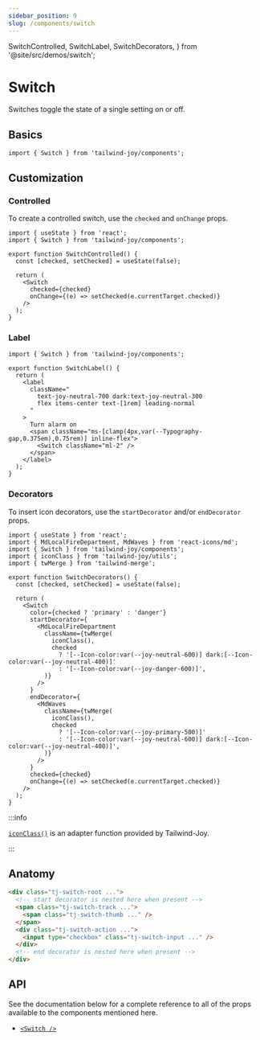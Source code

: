 ```yaml
---
sidebar_position: 9
slug: /components/switch
---
```


  SwitchControlled,
  SwitchLabel,
  SwitchDecorators,
} from '@site/src/demos/switch';

# Switch

<AvailableFrom version="0.3.0" />

Switches toggle the state of a single setting on or off.

## Basics

```tsx
import { Switch } from 'tailwind-joy/components';
```

## Customization

### Controlled

To create a controlled switch, use the `checked` and `onChange` props.

<SwitchControlled />

```tsx
import { useState } from 'react';
import { Switch } from 'tailwind-joy/components';

export function SwitchControlled() {
  const [checked, setChecked] = useState(false);

  return (
    <Switch
      checked={checked}
      onChange={(e) => setChecked(e.currentTarget.checked)}
    />
  );
}
```

### Label

<SwitchLabel />

```tsx
import { Switch } from 'tailwind-joy/components';

export function SwitchLabel() {
  return (
    <label
      className="
        text-joy-neutral-700 dark:text-joy-neutral-300
        flex items-center text-[1rem] leading-normal
      "
    >
      Turn alarm on
      <span className="ms-[clamp(4px,var(--Typography-gap,0.375em),0.75rem)] inline-flex">
        <Switch className="ml-2" />
      </span>
    </label>
  );
}
```

### Decorators

To insert icon decorators, use the `startDecorator` and/or `endDecorator` props.

<SwitchDecorators />

```tsx
import { useState } from 'react';
import { MdLocalFireDepartment, MdWaves } from 'react-icons/md';
import { Switch } from 'tailwind-joy/components';
import { iconClass } from 'tailwind-joy/utils';
import { twMerge } from 'tailwind-merge';

export function SwitchDecorators() {
  const [checked, setChecked] = useState(false);

  return (
    <Switch
      color={checked ? 'primary' : 'danger'}
      startDecorator={
        <MdLocalFireDepartment
          className={twMerge(
            iconClass(),
            checked
              ? '[--Icon-color:var(--joy-neutral-600)] dark:[--Icon-color:var(--joy-neutral-400)]'
              : '[--Icon-color:var(--joy-danger-600)]',
          )}
        />
      }
      endDecorator={
        <MdWaves
          className={twMerge(
            iconClass(),
            checked
              ? '[--Icon-color:var(--joy-primary-500)]'
              : '[--Icon-color:var(--joy-neutral-600)] dark:[--Icon-color:var(--joy-neutral-400)]',
          )}
        />
      }
      checked={checked}
      onChange={(e) => setChecked(e.currentTarget.checked)}
    />
  );
}
```

:::info

[`iconClass()`](../utils/icon-class) is an adapter function provided by Tailwind-Joy.

:::

## Anatomy

```html
<div class="tj-switch-root ...">
  <!-- start decorator is nested here when present -->
  <span class="tj-switch-track ...">
    <span class="tj-switch-thumb ..." />
  </span>
  <div class="tj-switch-action ...">
    <input type="checkbox" class="tj-switch-input ..." />
  </div>
  <!-- end decorator is nested here when present -->
</div>
```

## API

See the documentation below for a complete reference to all of the props available to the components mentioned here.

- [`<Switch />`](../apis/switch)
